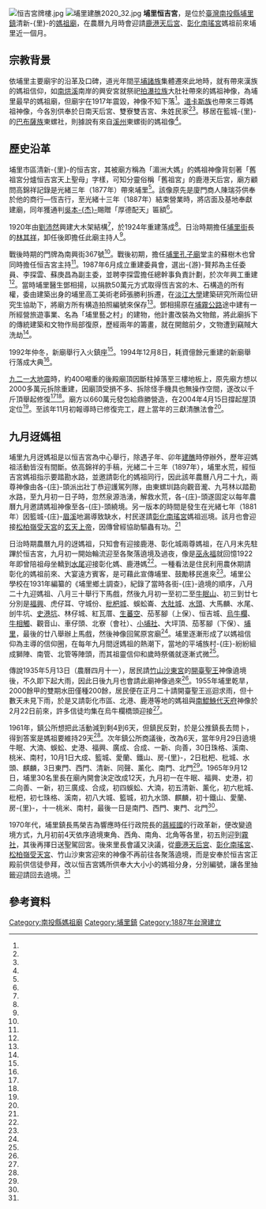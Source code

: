 
{{coord|23.965219|120.962276|display=title}}
{{東亞廟宇
| name =埔里恒吉宮
| img =File:埔里湄洲大媽.JPG
| img_capt = 
| image_width = 250px
| location = {{TWN}}[[南投縣|南投縣]][[埔里鎮|埔里鎮]]清新里南興街367號
| god =媽祖
| type = 
| struct = 
| open_year =光緒十三年（1887年）
| cere_date =農曆九月
| cultural_collection= 
|}}
[[File:恒吉宮牌樓.jpg|thumb]]
[[File:埔里建醮2020_32.jpg|thumb]]
'''埔里恒吉宮'''，是位於[[臺灣|臺灣]][[南投縣|南投縣]][[埔里鎮|埔里鎮]]清新-{里}-的[[媽祖廟|媽祖廟]]，在農曆九月時會迎請[[鹿港天后宮|鹿港天后宮]]、[[彰化南瑤宮|彰化南瑤宮]]媽祖前來埔里近一個月。

==宗教背景==
依埔里主要廟宇的沿革及口碑，道光年間[[平埔族|平埔諸族]]集體遷來此地時，就有帶來漢族的媽祖信仰，如[[南烘溪|南烘溪]]南岸的興安宮就祭祀[[拍瀑拉族|拍瀑拉族]]大肚社帶來的媽祖神像，為埔里最早的媽祖廟，但廟宇在1917年震毀，神像不知下落<ref name="邱正略"/>。[[道卡斯族|道卡斯族]]也帶來三尊媽祖神像，今各別供奉於日南天后宮、雙寮雙吉宮、朱姓民家<ref name="邱正略"/><ref name="賈先發"/>。移居在籃城-{里}-的[[巴布薩族|巴布薩族]]東螺社，則據說有來自[[溪州鄉|溪州]]東螺街的媽祖像<ref name="顏宏駿"/>。

==歷史沿革==
埔里市區清新-{里}-的恒吉宮，其被廟方稱為「湄洲大媽」的媽祖神像背刻著「舊祖宮分爐恒吉宮天上聖母」字樣，可知分靈俗稱「舊祖宮」的鹿港天后宮，廟方顧問高錦祥記錄是光緒三年（1877年）帶來埔里<ref name="邱正略"/>。該像原先是廈門商人陳瑞芬供奉於他的商行—恆吉行，至光緒十三年（1887年）結束營業時，將店面及基地奉獻建廟，同年獲通判[[吳本杰|吳本-{杰}-]]賜贈「厚德配天」匾額<ref name="楊樹煌2"/>。

1920年由[[劉沛然_(畫師)|劉沛然]]興建大木架結構<ref name="鄧相揚"/>，於1924年重建落成<ref name="楊樹煌2"/>。日治時期擔任[[埔里街|埔里街]]長的[[林其祥|林其祥]]，卸任後即擔任此廟主持人<ref name="邱正略"/>。

戰後時期的門牌為南興街367號<ref name="李安君"/>。戰後初期，擔任[[埔里孔子廟|埔里孔子廟]]堂主的蘇樹木也曾同時擔任恒吉宮主持<ref name="邱正略"/>。1987年6月成立重建委員會，選出-{游}-賢邦為主任委員、李探雲、蘇庚昌為副主委，並聘李探雲擔任總幹事負責計劃，於次年興工重建<ref name="楊樹煌2"/>。當時埔里醫生鄧相揚，以捐款50萬元方式取得恆吉宮的木、石構造的所有權，委由建築出身的埔里高工美術老師張勝利拆遷，在[[淡江大學|淡江大學]]建築研究所兩位研究生協助下，將廟方所有構造拍照編號來保存<ref name="李玉玲"/>。鄧相揚原在[[埔霧公路|埔霧公路]]途中建有一所經營旅遊事業、名為「埔里藝之村」的建物，他計畫改裝為文物館，將此廟拆下的傳統建築和文物作局部復原，歷經兩年的籌畫，就在開館前夕，文物遭到竊賊大洗劫<ref name="鄧相揚"/>。

1992年仲冬，新廟舉行入火鎮座<ref name="楊樹煌2"/>。1994年12月8日，耗資億餘元重建的新廟舉行落成大典<ref name="楊樹煌1"/>。

[[九二一大地震|九二一大地震]]時，約400噸重的後殿廟頂因斷柱掉落至三樓地板上，原先廟方想以2000多萬元拆除重建，因廟頂受損不多、拆除怪手機具也無操作空間，遂改以千斤頂舉起修復<ref name="余炎昆1"/><ref name="余炎昆2"/>。廟方以660萬元發包給鼎勝營造，在2004年4月15日撐起屋頂定位<ref name="余炎昆1"/>。至該年11月初報導時已修復完工，趕上當年的三獻清醮法會<ref name="余炎昆2"/>。

==九月迓媽祖==

埔里九月迓媽祖是以恒吉宮為中心舉行，除遇子年、卯年[[建醮|建醮]]時停辦外，歷年迎媽祖活動皆沒有間斷。依高錦祥的手稿，光緒二十三年（1897年），埔里水荒，經恒吉宮媽祖指示要踏勘水路，並邀請彰化的媽祖同行，因此該年農曆八月二十九，兩尊神像由各-{庄}-頭派出壯丁恭迎護駕列隊，由東螺圳路向觀音瀧、九芎林以踏勘水路，至九月初一日子時，忽然泉源浩湧，解救水荒，各-{庄}-頭遂固定以每年農曆九月邀請媽祖神像至各-{庄}-頭繞境。另一版本的時間是發生在光緒七年（1881年）因籃城-{庄}-[[眉溪|眉溪]]地漏導致缺水，村民遂請[[彰化南瑤宮|彰化南瑤宮]]媽祖巡境。該月也會迎接[[松柏嶺受天宮|松柏嶺受天宮]]的[[玄天上帝|玄天上帝]]，因傳曾經協助驅蟲有功。<ref name="邱正略"/>

日治時期農曆九月的迓媽祖，只知會有迎接鹿港、彰化城兩尊媽祖，在八月末先駐蹕於恒吉宮，九月初一開始輪流迎至各聚落遶境及過夜，像是[[巫永福|巫永福]]就回憶1922年即曾陪祖母坐轎到[[水尾_(南投縣)|水尾]]迎接彰化媽、鹿港媽<ref name="邱正略"/>。一種看法是住民利用農休期請彰化的媽祖前來、大宴遠方賓客，是可藉此宣傳埔里、鼓勵移民進來<ref name="1955-10-18"/>。埔里公學校在1931年編纂的《埔里鄉土調查》，紀錄了當時各街-{庄}-遶境的順序，八月二十九迎媽祖、八月三十舉行下馬戲，然後九月初一至初二至[[牛眠山_(地名)|牛眠山]]、初三到廿七分別是[[福興_(南投縣埔里鎮)|福興]]、虎仔耳、守城份、[[枇杷城|枇杷城]]、蜈蚣崙、[[大肚城|大肚城]]、[[水頭_(地名)|水頭]]、大馬麟、水尾、刣牛坑、[[史港坑|史港坑]]、林仔城、紅瓦厝、[[生蕃空|生蕃空]]、茄苳腳（上保）、恒吉城、[[烏牛欄_(南投縣)|烏牛欄]]、[[牛相觸|牛相觸]]、觀音山、車仔頭、北寮（會社）、[[小埔社|小埔社]]、大坪頂、茄苳腳（下保）、[[埔里_(大字)|埔里]]，最後的廿八舉辦上馬戲，然後神像回駕原宮廟<ref name="邱正略"/>。埔里逐漸形成了以媽祖信仰為主導的信仰圈，在每年九月間迓媽祖的熱潮下，當地的平埔族村-{庄}-紛紛組成獅陣、南管、北管等陣頭，而其祖靈信仰和歲時祭儀就逐漸式微<ref name="鄧相揚"/>。

傳說1935年5月13日（農曆四月十一），居民請[[竹山沙東宮|竹山沙東宮]]的[[開臺聖王|開臺聖王]]神像遶境後，不久即下起大雨，因此日後九月也會請此廟神像過來<ref name="邱正略"/>。1955年埔里乾旱，2000餘甲的雙期水田僅種200餘，居民便在正月二十請開臺聖王巡迴求雨，但十數天未見下雨，於是又請彰化市區、北港、鹿港等地的媽祖與[[南鯤鯓代天府|南鯤鯓代天府]]神像於2月22日前來，許多信徒均集在烏牛欄橋頭迎接<ref name="蔡駿英"/>。

1961年，鎮公所想把此活動減到剩4到6天，但鎮民反對，於是公推鎮長去問卜，得到答案是媽祖要維持29天<ref name="1961-10-10"/>。次年鎮公所商議後，改為6天，當年9月29日遶境牛眠、大湳、蜈蚣、史港、福興、廣成、合成、一新、向善，30日珠格、溪南、桃米、南村，10月1日大成、籃城、愛蘭、鐵山、房-{里}-，2日枇杷、枇城、水頭、麒麟，3日東門、西門、清新、同聲、薰化、南門、北門<ref name="1962-09-29"/>。1965年9月12日，埔里30名里長在廟內開會決定改成12天，九月初一在牛眠、福興、史港，初二向善、一新，初三廣成、合成，初四蜈蚣、大湳，初五清新、薰化，初六枇城、枇杷，初七珠格、溪南，初八大城、籃城，初九水頭、麒麟，初十鐵山、愛蘭、房-{里}-，十一桃米、南村，最後一日是南門、西門、東門、北門<ref name="1965-09-13"/>。

1970年代，埔里鎮長馬榮吉為響應時任行政院長的[[蔣經國|蔣經國]]的行政革新，便改變遶境方式，九月初前4天依序遶境東角、西角、南角、北角等各里，初五則迎到[[霧社|霧社]]，其後再擇日送聖駕回宮。後來里長會議又決議，從[[鹿港天后宮|鹿港天后宮]]、[[彰化南瑤宮|彰化南瑤宮]]、[[松柏嶺受天宮|松柏嶺受天宮]]、竹山沙東宮迎來的神像不再前往各聚落遶境，而是安奉於恒吉宮正殿前供信徒參拜，改以恒吉宮媽所供奉大大小小的媽祖分身，分別編號，讓各里抽籤迎請回去遶境。<ref name="邱正略"/>

== 參考資料 ==
{{Reflist|35em|refs =

<ref name="1965-09-13">{{Cite news|url=|title=埔里鎭三十個里長昨聚集媽祖廟 决改善大拜拜 |author=|language=zh-tw|publisher=《臺灣民聲日報》|date=1965-09-13|accessdate=}}</ref>

<ref name="1962-09-29">{{Cite news|url=|title=埔里各里爭拜媽祖 座談後獲解決 決定本日起巡廻各里|author=|language=zh-tw|publisher=《臺灣民聲日報》|date=1962-09-29|accessdate=}}</ref>

<ref name="顏宏駿">{{Cite news|url=http://news.ltn.com.tw/news/local/paper/113784|title=〈中部〉埔里東螺媽 北斗謁祖靈|author=顏宏駿|language=zh-tw|publisher=《自由時報》|date=2007-01-29|accessdate=2018-08-17|archive-date=2019-06-16|archive-url=https://web.archive.org/web/20190616084401/https://news.ltn.com.tw/news/local/paper/113784|dead-url=no}}</ref>


<ref name="邱正略">{{cite journal|url=http://www.cohss.fcu.edu.tw/wSite/public/Attachment/f1531188621489.pdf|author=邱正略|title=戰後初期埔里地方信仰活動復振風潮|journal=《逢甲人文社會學報》|issue=第36期|date=2018-06|publisher=逢甲大學人文社會學院|language=zh-tw|accessdate=2018-08-17|archive-date=2018-08-17|archive-url=https://web.archive.org/web/20180817060115/http://www.cohss.fcu.edu.tw/wSite/public/Attachment/f1531188621489.pdf|dead-url=no}}</ref>

<ref name="1961-10-10">{{Cite news|url=|title=鹿港鎮媽祖 在埔里吃香|author=|language=zh-tw|publisher=《臺灣民聲日報》|date=1961-10-10|accessdate=}}</ref>

<ref name="蔡駿英">{{Cite news|url=|title=鄉城小調 國姓爺求雨無靈驗 媽祖娘因此受歡迎|author=蔡駿英|language=zh-tw|publisher=《聯合報》|date=1955-02-24|accessdate=}}</ref>


<ref name="楊樹煌1">{{Cite news|url=|title=恆吉宮新象氣勢雄偉|author=楊樹煌|language=zh-tw|publisher=《中國時報》|date=1994-12-09|accessdate=}}</ref>

<ref name="1955-10-18">{{Cite news|url=|title=埔里存古風 全鎮大拜拜 特由彰化迎來媽祖 各里排日大宴親友|author=|language=zh-tw|publisher=《聯合報》|date=1955-10-18|accessdate=}}</ref>

<ref name="李安君">{{Cite news|url=|title=《福氣之旅》埔里小吃 美味愛現|author=李安君|language=zh-tw|publisher=《中國時報》|date=2009-12-12|accessdate=}}</ref>

<ref name="鄧相揚">{{Cite news|url=|title=內山人 遊府城|author=鄧相揚|language=zh-tw|publisher=《聯合報》|date=2004-01-03|accessdate=}}</ref>

<ref name="李玉玲">{{Cite news|url=|title=民間護古蹟 埔里創首例 有心人出錢出力‘恆吉宮’退休成為博物館|author=李玉玲|language=zh-tw|publisher=《聯合晚報》|date=1989-01-23|accessdate=}}</ref>

<ref name="余炎昆1">{{Cite news|url=|title=埔里媽祖廟後殿修復 工法新穎 用千斤頂將廟頂舉起 再以鋼骨柱灌漿重建斷柱|author=余炎昆|language=zh-tw|publisher=《聯合報》|date=2000-04-16|accessdate=}}</ref>

<ref name="余炎昆2">{{Cite news|url=|title=埔里媽祖廟復建 趕上大拜拜 千斤頂撐起廟頂 補植鋼骨造柱 28日展開三獻清醮法會|author=余炎昆|language=zh-tw|publisher=《聯合報》|date=2000-11-08|accessdate=}}</ref>

<ref name="楊樹煌2">{{Cite news|url=|title=恆吉宮媽祖廟受各界矚目|author=楊樹煌|language=zh-tw|publisher=《中國時報》|date=1996-10-02|accessdate=}}</ref>

<ref name="賈先發">{{Cite news|url=|title=遷居200年 道卡斯族尋根 籤詩應驗償願|author=賈先發|language=zh-tw|publisher=《中國時報》|date=2008-01-07|accessdate=}}</ref>

}}
{{Clear}}

{{portal bar|南投|道教|border=no}}

{{commonscat|Puli Heng Ji Gong Matsu Temple}}

[[Category:南投縣媽祖廟|Category:南投縣媽祖廟]]
[[Category:埔里鎮|Category:埔里鎮]]
[[Category:1887年台灣建立|Category:1887年台灣建立]]